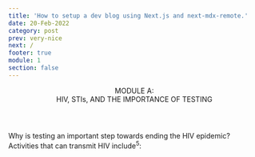 ```yaml
---
title: 'How to setup a dev blog using Next.js and next-mdx-remote.'
date: 20-Feb-2022
category: post
prev: very-nice
next: /
footer: true
module: 1
section: false
---
```


<Header title="ok">
  MODULE A:
  <br />
  <span className="text-red">HIV, STIs, AND THE IMPORTANCE OF TESTING</span>
</Header>

<SubHeader>
  Why is testing an important step towards ending the HIV epidemic?
</SubHeader>

<DoubleLayout image="/lens.svg">
  <div className="text-red text-md m-4">
    Activities that can transmit HIV include<sup>5</sup>:
  </div>
</DoubleLayout>
